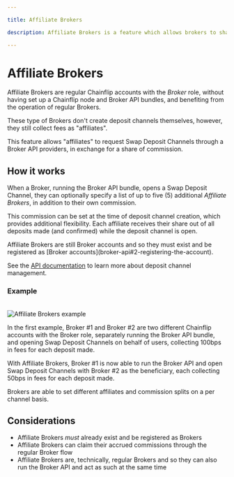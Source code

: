 ```yaml
---

title: Affiliate Brokers

description: Affiliate Brokers is a feature which allows brokers to share commission.

---
```



# Affiliate Brokers

Affiliate Brokers are regular Chainflip accounts with the *Broker* role, without having set up a Chainflip node and Broker API bundles, and benefiting from the operation of regular Brokers. 

These type of Brokers don't create deposit channels themselves, however, they still collect fees as "affiliates". 

This feature allows "affiliates" to request Swap Deposit Channels through a Broker API providers, in exchange for a share of commission.


## How it works 

When a Broker, running the Broker API bundle, opens a Swap Deposit Channel, they can optionally specify a list of up to five (5) additional *Affiliate Brokers*, in addition to their own commission.

This commission can be set at the time of deposit channel creation, which provides additional flexibility. Each affiliate receives their share out of all deposits made (and confirmed) while the deposit channel is open.


<Callout type="warning">
Affiliate Brokers are still Broker accounts and so they must exist and be registered as [Broker accounts](broker-api#2-registering-the-account).
</Callout>

See the [API documentation](broker-api#broker_request_swap_deposit_address) to learn more about deposit channel management.

### Example

<br />
<img src="/swapping/affiliate_brokers.png" alt="Affiliate Brokers example" />
<br />

In the first example, Broker #1 and Broker #2 are two different Chainflip accounts with the Broker role, separately running the Broker API bundle, and opening Swap Deposit Channels on behalf of users, collecting 100bps in fees for each deposit made.

With Affiliate Brokers, Broker #1 is now able to run the Broker API and open Swap Deposit Channels with Broker #2 as the beneficiary, each collecting 50bps in fees for each deposit made.

Brokers are able to set different affiliates and commission splits on a per channel basis.

## Considerations

- Affiliate Brokers *must* already exist and be registered as Brokers
- Affiliate Brokers can claim their accrued commissions through the regular Broker flow
- Affiliate Brokers are, technically, regular Brokers and so they can also run the Broker API and act as such at the same time
